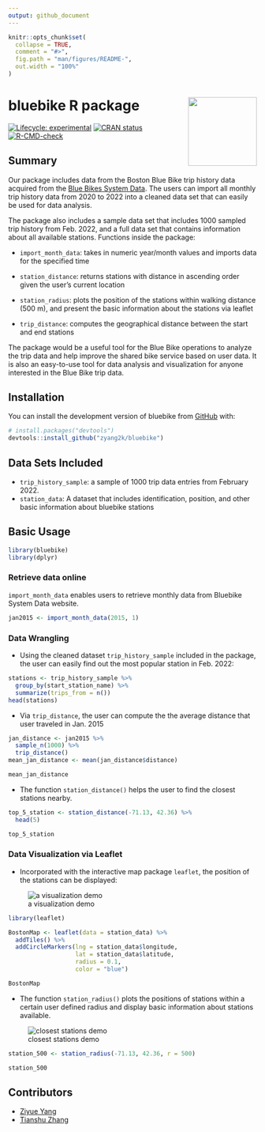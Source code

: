 ```yaml
---
output: github_document
---
```


<!-- README.md is generated from README.Rmd. Please edit that file -->

```r
knitr::opts_chunk$set(
  collapse = TRUE,
  comment = "#>",
  fig.path = "man/figures/README-",
  out.width = "100%"
)
```

# bluebike R package <img src='data-raw/hex_bluebike.png' align="right" height="139"/>

<!-- badges: start -->

[![Lifecycle: experimental](https://img.shields.io/badge/lifecycle-experimental-orange.svg)](https://lifecycle.r-lib.org/articles/stages.html#experimental)
[![CRAN status](https://r-pkg.org/badges/version/bluebike)](https://CRAN.R-project.org/package=bluebikel)
[![R-CMD-check](https://github.com/zyang2k/bluebike/workflows/R-CMD-check/badge.svg)](https://github.com/zyang2k/bluebike/actions)

<!-- badges: end -->

## Summary

Our package includes data from the Boston Blue Bike trip history data acquired from the [Blue Bikes System Data](https://www.bluebikes.com/system-data). The users can import all monthly trip history data from 2020 to 2022 into a cleaned data set that can easily be used for data analysis. \
  
The package also includes a sample data set that includes 1000 sampled trip history from Feb. 2022, and a full data set that contains information about all available stations. 
  Functions inside the package:\
  
- `import_month_data`: takes in numeric year/month values and imports data for the specified time\

- `station_distance`: returns stations with distance in ascending order given the user's current location\

- `station_radius`: plots the position of the stations within walking distance (500 m), and present the basic information about the stations via leaflet\

- `trip_distance`: computes the geographical distance between the start and end stations\ 

The package would be a useful tool for the Blue Bike operations to analyze the trip data and help improve the shared bike service based on user data. It is also an easy-to-use tool for data analysis and visualization for anyone interested in the Blue Bike trip data.

## Installation

You can install the development version of bluebike from [GitHub](https://github.com/zyang2k/bluebike) with:

``` r
# install.packages("devtools")
devtools::install_github("zyang2k/bluebike")
```

## Data Sets Included

- `trip_history_sample`: a sample of 1000 trip data entries from February 2022.
- `station_data`: A dataset that includes identification, position, and other basic information about bluebike stations

## Basic Usage

```r
library(bluebike)
library(dplyr)
```

### Retrieve data online

`import_month_data` enables users to retrieve monthly data from Bluebike System Data website.
```r
jan2015 <- import_month_data(2015, 1)
```

### Data Wrangling

- Using the cleaned dataset `trip_history_sample` included in the package, the user can easily find out the most popular station in Feb. 2022:

```r
stations <- trip_history_sample %>% 
  group_by(start_station_name) %>% 
  summarize(trips_from = n())
head(stations)
```


- Via `trip_distance`, the user can compute the the average distance that user traveled in Jan. 2015
```r
jan_distance <- jan2015 %>% 
  sample_n(1000) %>% 
  trip_distance()
mean_jan_distance <- mean(jan_distance$distance)

mean_jan_distance
```


- The function `station_distance()` helps the user to find the closest stations nearby. 
```r
top_5_station <- station_distance(-71.13, 42.36) %>%
  head(5)

top_5_station
```

### Data Visualization via Leaflet

- Incorporated with the interactive map package `leaflet`, the position of the stations can be displayed:

![a visualization demo](data-raw/viz_demo.png)

```r
library(leaflet)

BostonMap <- leaflet(data = station_data) %>% 
  addTiles() %>% 
  addCircleMarkers(lng = station_data$longitude, 
                   lat = station_data$latitude, 
                   radius = 0.1, 
                   color = "blue")

BostonMap
```


- The function `station_radius()` plots the positions of stations within a certain user defined radius and display basic information about stations available. 

![closest stations demo](data-raw/closest_stations.png)
```r
station_500 <- station_radius(-71.13, 42.36, r = 500)

station_500
```


## Contributors

-   [Ziyue Yang](https://github.com/zyang2k)
-   [Tianshu Zhang](https://github.com/tianshu-zhang)
